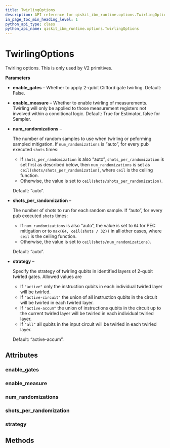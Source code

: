 ```yaml
---
title: TwirlingOptions
description: API reference for qiskit_ibm_runtime.options.TwirlingOptions
in_page_toc_min_heading_level: 1
python_api_type: class
python_api_name: qiskit_ibm_runtime.options.TwirlingOptions
---
```


# TwirlingOptions

<Class id="qiskit_ibm_runtime.options.TwirlingOptions" isDedicatedPage={true} github="https://github.com/Qiskit/qiskit-ibm-runtime/tree/stable/0.26/qiskit_ibm_runtime/options/twirling_options.py#L28-L80" signature="TwirlingOptions(*args, **kwargs)" modifiers="class">
  Twirling options. This is only used by V2 primitives.

  **Parameters**

  *   **enable\_gates** – Whether to apply 2-qubit Clifford gate twirling. Default: False.

  *   **enable\_measure** – Whether to enable twirling of measurements. Twirling will only be applied to those measurement registers not involved within a conditional logic. Default: True for Estimator, false for Sampler.

  *   **num\_randomizations** –

      The number of random samples to use when twirling or peforming sampled mitigation. If `num_randomizations` is “auto”, for every pub executed `shots` times:

      *   If `shots_per_randomization` is also “auto”, `shots_per_randomization` is set first as described below, then `num_randomizations` is set as `ceil(shots/shots_per_randomization)`, where `ceil` is the ceiling function.
      *   Otherwise, the value is set to `ceil(shots/shots_per_randomization)`.

      Default: “auto”.

  *   **shots\_per\_randomization** –

      The number of shots to run for each random sample. If “auto”, for every pub executed `shots` times:

      *   If `num_randomizations` is also “auto”, the value is set to `64` for PEC mitigation or to `max(64, ceil(shots / 32))` in all other cases, where `ceil` is the ceiling function.
      *   Otherwise, the value is set to `ceil(shots/num_randomizations)`.

      Default: “auto”.

  *   **strategy** –

      Specify the strategy of twirling qubits in identified layers of 2-qubit twirled gates. Allowed values are

      *   If `"active"` only the instruction qubits in each individual twirled layer will be twirled.
      *   If `"active-circuit"` the union of all instruction qubits in the circuit will be twirled in each twirled layer.
      *   If `"active-accum"` the union of instructions qubits in the circuit up to the current twirled layer will be twirled in each individual twirled layer.
      *   If `"all"` all qubits in the input circuit will be twirled in each twirled layer.

      Default: “active-accum”.

  ## Attributes

  ### enable\_gates

  <Attribute id="qiskit_ibm_runtime.options.TwirlingOptions.enable_gates" attributeTypeHint="UnsetType | bool" attributeValue="Unset" />

  ### enable\_measure

  <Attribute id="qiskit_ibm_runtime.options.TwirlingOptions.enable_measure" attributeTypeHint="UnsetType | bool" attributeValue="Unset" />

  ### num\_randomizations

  <Attribute id="qiskit_ibm_runtime.options.TwirlingOptions.num_randomizations" attributeTypeHint="UnsetType | int | Literal['auto']" attributeValue="Unset" />

  ### shots\_per\_randomization

  <Attribute id="qiskit_ibm_runtime.options.TwirlingOptions.shots_per_randomization" attributeTypeHint="UnsetType | int | Literal['auto']" attributeValue="Unset" />

  ### strategy

  <Attribute id="qiskit_ibm_runtime.options.TwirlingOptions.strategy" attributeTypeHint="UnsetType | Literal['active', 'active-accum', 'active-circuit', 'all']" attributeValue="Unset" />

  ## Methods
</Class>

